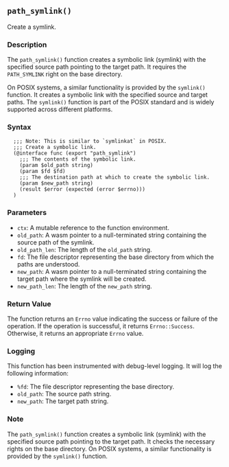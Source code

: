 ## `path_symlink()`

Create a symlink.

### Description

The `path_symlink()` function creates a symbolic link (symlink) with the specified source path pointing to the target path. It requires the `PATH_SYMLINK` right on the base directory.

On POSIX systems, a similar functionality is provided by the `symlink()` function. It creates a symbolic link with the specified source and target paths. The `symlink()` function is part of the POSIX standard and is widely supported across different platforms.

### Syntax

```ebnf
  ;;; Note: This is similar to `symlinkat` in POSIX.
  ;;; Create a symbolic link.
  (@interface func (export "path_symlink")
    ;;; The contents of the symbolic link.
    (param $old_path string)
    (param $fd $fd)
    ;;; The destination path at which to create the symbolic link.
    (param $new_path string)
    (result $error (expected (error $errno)))
  )
```
### Parameters

- `ctx`: A mutable reference to the function environment.
- `old_path`: A wasm pointer to a null-terminated string containing the source path of the symlink.
- `old_path_len`: The length of the `old_path` string.
- `fd`: The file descriptor representing the base directory from which the paths are understood.
- `new_path`: A wasm pointer to a null-terminated string containing the target path where the symlink will be created.
- `new_path_len`: The length of the `new_path` string.

### Return Value

The function returns an `Errno` value indicating the success or failure of the operation. If the operation is successful, it returns `Errno::Success`. Otherwise, it returns an appropriate `Errno` value.

### Logging

This function has been instrumented with debug-level logging. It will log the following information:

- `%fd`: The file descriptor representing the base directory.
- `old_path`: The source path string.
- `new_path`: The target path string.

### Note

The `path_symlink()` function creates a symbolic link (symlink) with the specified source path pointing to the target path. It checks the necessary rights on the base directory. On POSIX systems, a similar functionality is provided by the `symlink()` function.
